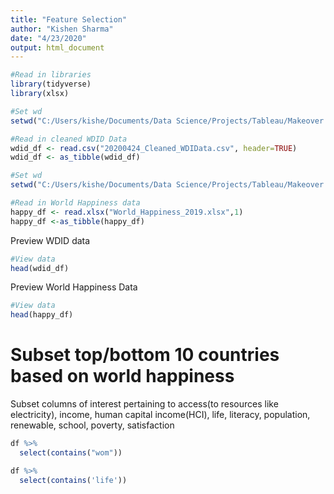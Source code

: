 ```yaml
---
title: "Feature Selection"
author: "Kishen Sharma"
date: "4/23/2020"
output: html_document
---
```


```r
#Read in libraries
library(tidyverse)
library(xlsx)
```

```r
#Set wd 
setwd("C:/Users/kishe/Documents/Data Science/Projects/Tableau/Makeover Monday/World Development Indicators/Data/02_Cleaned_Data/")

#Read in cleaned WDID Data
wdid_df <- read.csv("20200424_Cleaned_WDIData.csv", header=TRUE)
wdid_df <- as_tibble(wdid_df)

#Set wd 
setwd("C:/Users/kishe/Documents/Data Science/Projects/Tableau/Makeover Monday/World Development Indicators/Data/01_Raw_Data/")

#Read in World Happiness data
happy_df <- read.xlsx("World_Happiness_2019.xlsx",1)
happy_df <-as_tibble(happy_df)

```

Preview WDID data
```r
#View data
head(wdid_df)
```

Preview World Happiness Data
```r
#View data
head(happy_df)
```


# Subset top/bottom 10 countries based on world happiness











Subset columns of interest pertaining to access(to resources like electricity), income, human capital income(HCI), life, literacy, population, renewable, school, poverty, satisfaction
```r
df %>%
  select(contains("wom"))
```


```r
df %>% 
  select(contains('life'))
```



